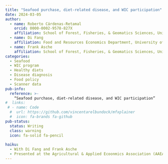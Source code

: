 ```yaml
---
title: "Seafood purchase, diet-related disease, and WIC participation"
date: 2024-03-05
author:
  - name: Roberto Cárdenas-Retamal
    orcid: 0000-0002-9578-827X
    affiliation: School of Forest, Fisheries, & Geomatics Sciences, University of Florida
  - name: Di Fang
    affiliation: Food and Resources Economics Department, University of Florida
  - name: Frank Asche
    affiliation: School of Forest, Fisheries, & Geomatics Sciences, University of Florida
categories:
  - Seafood 
  - WIC program
  - Healthy diets
  - Disease diagnosis
  - Food policy 
  - Scanner data
pub-info:
  reference: >-
    “Seafood purchase, diet-related disease, and WIC participation”
#  links:
 # - name: Code
  #  url: https://github.com/vincentarelbundock/mfxplainer
  #  icon: fa-brands fa-github
pub-status: 
  status: Writing
  class: warning
  icon: fa-solid fa-pencil
  
haiku: 
  - With Di Fang and Frank Asche
  - Presented at the Agricultural & Applied Ecoonmics Association (AAEA) 2024 conference in New Orleans
---
```


